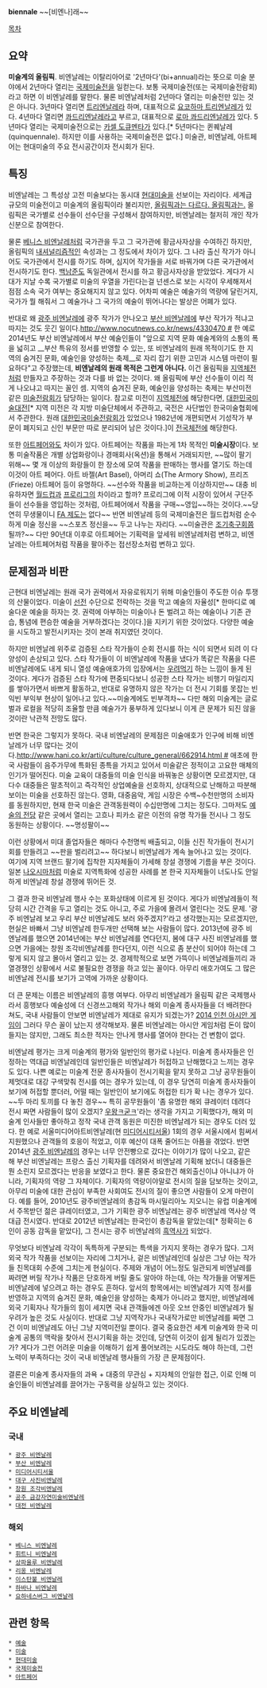 '''biennale''' ~~[비엔나]래~~

[[목차]]
== 요약 ==

'''미술계의 올림픽'''. 비엔날레는 이탈리아어로 '2년마다'(bi+annual)라는 뜻으로 미술 분야에서 2년마다 열리는 [[국제미술전]]을 일컫는다. 보통 국제미술전(또는 국제미술전람회)라고 하면 이 비엔날레를 말한다. 물론 비엔날레처럼 2년마다 열리는 미술전만 있는 것은 아니다. 3년마다 열리면 [[트리엔날레]]라 하며, 대표적으로 [[요코하마 트리엔날레]]가 있다. 4년마다 열리면 [[콰드리엔날레]]라고 부르고, 대표적으로 [[로마 콰드리엔날레]]가 있다. 5년마다 열리는 국제미술전으로는 [[카셀 도큐멘타]]가 있다.[* 5년마다는 퀸퀘날레(quinquennale). 하지만 이를 사용하는 국제미술전은 없다.] 미술관, 비엔날레, 아트페어는 현대미술의 주요 전시공간이자 전시회가 된다.

== 특징 ==

비엔날레는 그 특성상 고전 미술보다는 동시대 [[현대미술]]을 선보이는 자리이다. 세계급 규모의 미술전이고 미술계의 올림픽이라 불리지만, [[자쿠와는 다르다 자쿠와는|올림픽과는 다르다. 올림픽과는.]] 올림픽은 국가별로 선수들이 선수단을 구성해서 참여하지만, 비엔날레는 철저히 개인 작가 신분으로 참여한다.

물론 [[베니스 비엔날레]]처럼 국가관을 두고 그 국가관에 황금사자상을 수여하긴 하지만, 올림픽의 [[내셔널리즘]]적인 속성과는 그 정도에서 차이가 있다. 그 나라 출신 작가가 아니어도 국가관에서 전시를 하기도 하며, 심지어 작가들을 서로 바꿔가며 다른 국가관에서 전시하기도 한다. [[백남준]]도 독일관에서 전시를 하고 황금사자상을 받았었다. 게다가 시대가 지날 수록 국가별로 미술의 우열을 가린다는걸 넌센스로 보는 시각이 우세해져서 점점 소속 국가 여부는 중요해지지 않고 있다. 어차피 예술은 예술가의 역량에 달린거지, 국가가 뭘 해줘서 그 예술가나 그 국가의 예술이 뛰어나다는 발상은 어폐가 있다.

반대로 왜 [[광주 비엔날레]]에 광주 작가가 안나오고 [[부산 비엔날레]]에 부산 작가가 적냐고 따지는 것도 웃긴 일이다.[[http://www.nocutnews.co.kr/news/4330470 #]] 한 예로 2014년도 부산 비엔날레에서 부산 예술인들이 "앞으로 지역 문화 예술계와의 소통의 폭을 넓히고 __부산 특유의 정서를 반영할 수 있는, 또 비엔날레의 원래 목적이기도 한 지역의 숨겨진 문화, 예술인을 양성하는 축제__로 자리 잡기 위한 고민과 시스템 마련이 필요하다"고 주장했는데, '''비엔날레의 원래 목적은 그런게 아니다.''' 이건 올림픽을 [[지역체전]]처럼 만들자고 주장하는 것과 다를 바 없는 것이다. 왜 올림픽에 부산 선수들이 이리 적게 나오냐고 따지는 꼴인 셈. 지역의 숨겨진 문화, 예술인을 양성하는 축제는 부산미전 같은 [[미술전람회]]가 담당하는 일이다. 참고로 미전이 [[지역체전]]에 해당한다면, [[대한민국미술대전]][* 지역 미전은 각 지방 미술단체에서 주관하고, 국전은 사단법인 한국미술협회에서 주관한다. 원래 [[대한민국미술전람회]]가 있었으나 1982년에 개편되면서 기성작가 부문이 폐지되고 신인 부문만 따로 분리되어 남은 것이다.]이 [[전국체전]]에 해당한다.

또한 [[아트페어]]와도 차이가 있다. 아트페어는 작품을 파는게 1차 목적인 '''미술시장'''이다. 보통 미술작품은 개별 상업화랑이나 경매회사(옥션)을 통해서 거래되지만, ~~많이 팔기 위해~~ 몇 개 이상의 화랑들이 한 장소에 모여 작품을 판매하는 행사를 열기도 하는데 이것이 아트 페어다. 아트 바젤(Art Basel), 아머리 쇼(The Armory Show), 프리즈(Frieze) 아트페어 등이 유명하다. ~~선수와 작품을 비교하는게 이상하지만~~ 대충 비유하자면 [[월드컵]]과 [[프로리그]]의 차이라고 할까? 프로리그에 이적 시장이 있어서 구단주들이 선수들을 영입하는 것처럼, 아트페어에서 작품을 구매~~영입~~하는 것이다.~~당연히 무생물이니 [[FA 제도]]는 없다~~ 반면 비엔날레 등의 국제미술전은 월드컵처럼 순수하게 미술 정신을 ~~스포츠 정신을~~ 두고 나누는 자리다. ~~미술관은 [[조기축구회]]쯤 될까?~~ 다만 90년대 이후로 아트페어는 기획력을 앞세워 비엔날레처럼 변하고, 비엔날레는 아트페어처럼 작품을 팔아주는 접선장소처럼 변하고 있다. 

== 문제점과 비판 ==

근현대 비엔날레는 원래 국가 권력에서 자유로워지기 위해 미술인들이 주도한 이슈 투쟁의 산물이었다. 미술이 [[선전]] 수단으로 전락하는 것을 막고 예술의 자율성[* 한마디로 예술다운 예술을 하자는 것. 권력에 아부하는 미술이나 돈 벌려고 하는 예술이나 기존 관습, 통념에 편승한 예술을 거부하겠다는 것이다.]을 지키기 위한 것이었다. 다양한 예술을 시도하고 발전시키자는 것이 본래 취지였던 것이다.

하지만 비엔날레 위주로 검증된 스타 작가들이 순회 전시를 하는 식이 되면서 되려 이 다양성이 손상되고 있다. 스타 작가들이 이 비엔날레에 작품을 냈다가 똑같은 작품을 다른 비엔날레에도 내게 되니 열성 예술애호가의 입장에서는 [[우려먹기]] 하는 느낌이 들게 된 것이다. 게다가 검증된 스타 작가에 편중되다보니 성공한 스타 작가는 비행기 마일리지를 쌓아가면서 바쁘게 활동하고, 반대로 유명하지 않은 작가는 더 전시 기회를 못잡는 빈익빈 부익부 현상이 일어나고 있다.~~미술계에도 빈부격차~~ 다만 해외 미술계는 글로벌과 로컬을 적당히 조율할 만큼 예술가가 풍부하게 있다보니 이게 큰 문제가 되진 않을 것이란 낙관적 전망도 많다.

반면 한국은 그렇지가 못하다. 국내 비엔날레의 문제점은 미술애호가 인구에 비해 비엔날레가 너무 많다는 것이다.[[http://www.hani.co.kr/arti/culture/culture_general/662914.html #]] 애초에 한국 사람들이 음주가무에 특화된 종특을 가지고 있어서 미술같은 정적이고 고요한 매체의 인기가 떨어진다. 미술 교육이 대중들의 미술 인식을 바꿔놓은 상황이면 모르겠지만, 대다수 대중들은 말초적이고 즉각적인 상업예술을 선호하지, 상대적으로 난해하고 따분해 보이는 미술을 선호하진 않는다. 영화, 대중음악, 게임 시장은 수백~수천만명의 소비자를 동원하지만, 현재 한국 미술은 관객동원력이 수십만명에 그치는 정도다. 그마저도 [[예술의 전당]] 같은 곳에서 열리는 고흐나 피카소 같은 이전의 유명 작가들 전시나 그 정도 동원하는 상황이다. ~~명성팔이~~

이런 상황에서 미대 졸업자들은 해마다 수천명씩 배출되고, 이들 신진 작가들이 전시기회를 만들려고 ~~판을 벌리려고~~ 하다보니 비엔날레가 계속 늘어나고 있는 것이다. 여기에 지역 브랜드 팔기에 집착한 지자체들이 가세해 창설 경쟁에 기름을 부은 것이다. 일본 [[나오시마]]처럼 미술로 지역특화에 성공한 사례를 본 한국 지자체들이 너도나도 안일하게 비엔날레 창설 경쟁에 뛰어든 것. 

그 결과 한국 비엔날레 행사 수는 포화상태에 이르게 된 것이다. 게다가 비엔날레들이 적당히 시간 간격을 두고 열리는 것도 아니고, 주로 가을에 몰려서 열린다는 것도 문제. '광주 비엔날레 보고 우리 부산 비엔날레도 보러 와주겠지?'라고 생각했는지는 모르겠지만, 현실은 바빠서 그냥 비엔날레 한두개만 선택해 보는 사람들이 많다. 2013년에 광주 비엔날레를 했으면 2014년에는 부산 비엔날레를 연다던지, 봄에 대구 사진 비엔날레를 했으면 가을에는 창원 조각비엔날레를 한다던지, 이런 식으로 좀 분산이 되어야 하는데 그렇게 되지 않고 몰아서 열리고 있는 것. 경제학적으로 보면 가뜩이나 비엔날레들끼리 과열경쟁인 상황에서 서로 불필요한 경쟁을 하고 있는 꼴이다. 아무리 애호가여도 그 많은 비엔날레 전시를 보기가 고역에 가까운 상황이다. 

더 큰 문제는 이름은 비엔날레의 흥행 여부다. 아무리 비엔날레가 올림픽 같은 국제행사라서 흥행보다 예술성에 더 신경쓰고해외 작가나 해외 미술계 종사자들을 더 배려한다 쳐도, 국내 사람들이 안보면 비엔날레가 제대로 유지가 되겠는가? [[2014 인천 아시안 게임]]이 그러다 무슨 꼴이 났는지 생각해보자. 물론 비엔날레는 아시안 게임처럼 돈이 많이 들지는 않지만, 그래도 최소한 적자는 안나게 행사를 열어야 한다는 건 변함이 없다.

비엔날레 평가는 크게 미술계의 평가와 일반인의 평가로 나뉜다. 미술계 종사자들은 인정하는 역대급 비엔날레인데 일반인들은 비엔날레가 허접하고 난해했다고 느끼는 경우도 있다. 나쁜 예로는 미술계 전문 종사자들이 전시기획을 맡지 못하고 그냥 공무원들이 제멋대로 대강 구색맞춰 전시를 여는 경우가 있는데, 이 경우 당연히 미술계 종사자들이 보기에 허접할 뿐더러, 어떨 때는 일반인이 보기에도 허접한 티가 확 나는 경우가 있다. ~~두 마리 토끼를 다 놓친 경우~~ 특히 공무원들이 '좀 유명한 해외 큐레이터 데려다 전시 짜면 사람들이 많이 오겠지? [[우왕ㅋ굳ㅋ]]'라는 생각을 가지고 기획했다가, 해외 미술계 인사들만 좋아하고 정작 국내 관객 동원은 미진한 비엔날레가 되는 경우도 더러 있다. 한 예로 서울미디어아트비엔날레(현 [[미디어시티서울]]) 1회의 경우 서울시에서 힘써서 지원했으나 관객들의 호응이 적었고, 이후 예산이 대폭 줄어드는 아픔을 겪었다. 반면 2014년 [[광주 비엔날레]]의 경우는 너무 안전빵으로 갔다는 이야기가 많이 나오고, 같은 해 부산 비엔날레는 프랑스 출신 기획자를 데려와서 비엔날레 기획해 놨더니 대중들은 뭔 소린지 모르겠다는 반응을 보였다고 한다. 물론 중요한건 해외출신이냐 아니냐가 아니라, 기획자의 역량 그 자체이다. 기획자의 역량이야말로 전시의 질을 담보하는 것이고, 아무리 미술에 대한 관심이 부족한 사회여도 전시의 질이 좋으면 사람들이 오게 마련이다. 예를 들어, 2010년도 광주비엔날레의 총감독 마시밀리아노 지오니는 유럽 미술계에서 주목받던 젊은 큐레이터였고, 그가 기획한 광주 비엔날레는 광주 비엔날레 역사상 역대급 전시였다. 반대로 2012년 비엔날레는 한국인이 총감독을 맡았는데[* 정확히는 6인이 공동 감독을 맡았다], 그 전시는 광주 비엔날레의 [[흑역사]]가 되었다.

무엇보다 비엔날레 각각이 독특하게 구분되는 특색을 가지지 못하는 경우가 많다. 그저 외국 작가 작품을 선보이는 자리에 그치거나, 겉은 비엔날레인데 실상은 그냥 아는 작가들 친목대회 수준에 그치는게 현실이다. 주제와 개념이 어느정도 일관되게 비엔날레를 짜려면 버릴 작가나 작품은 단호하게 버릴 줄도 알아야 하는데, 아는 작가들을 어떻게든 비엔날레에 넣으려고 하는 경우도 흔하다. 앞서의 항목에서는 비엔날레가 지역 정서를 반영하고 지역의 숨겨진 문화, 예술인을 양성하는 축제가 아니라고 했지만, 비엔날레에 외국 기획자나 작가들의 힘이 세지면 국내 관객들에겐 아웃 오브 안중인 비엔날레가 될 우려가 높은 것도 사실이다. 반대로 그냥 지역작가나 국내작가로만 비엔날레를 짜면 그건 이미 비엔날레도 아닌 그냥 지역미전일 뿐이다. 결국 중요한건 세계 미술계와 한국 미술계 공통의 맥락을 찾아서 전시기획을 하는 것인데, 당연히 이것이 쉽게 될리가 있겠는가? 게다가 그런 어려운 미술을 이해하기 쉽게 풀어보려는 시도라도 해야 하는데, 그런 노력이 부족하다는 것이 국내 비엔날레 행사들의 가장 큰 문제점이다.

결론은 미술계 종사자들의 과욕 + 대중의 무관심 + 지자체의 안일한 접근, 이로 인해 미술인들이 비엔날레를 끌어가는 구동력을 상실하고 있는 것이다.

== 주요 비엔날레 ==

=== 국내 ===

 * [[광주 비엔날레]]
 * [[부산 비엔날레]]
 * [[미디어시티서울]]
 * [[대구 사진비엔날레]]
 * [[창원 조각비엔날레]]
 * [[공주 금강자연미술비엔날레]]
 * [[대전 비엔날레]]

=== 해외 ===

 * [[베니스 비엔날레]]
 * [[휘트니 비엔날레]]
 * [[상파울루 비엔날레]]
 * [[리옹 비엔날레]]
 * [[이스탄불 비엔날레]]
 * [[하바나 비엔날레]]
 * [[요하네스버그 비엔날레]]


== 관련 항목 ==

 * [[예술]]
 * [[미술]]
 * [[현대미술]]
 * [[국제미술전]]
 * [[아트페어]]

